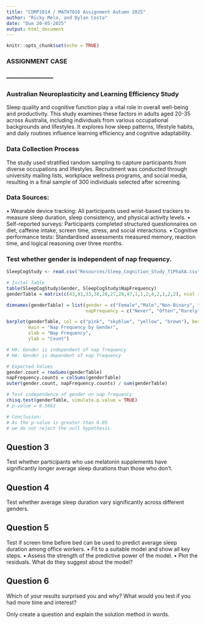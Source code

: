 ```yaml
---
title: "COMP1014 / MATH7016 Assignment Autumn 2025"
author: "Ricky Melo, and Dylan Costa"
date: "Due 20-05-2025"
output: html_document
---
```


```r
knitr::opts_chunk$set(echo = TRUE)
```


### ASSIGNMENT CASE
### -----------------------
### Australian Neuroplasticity and Learning Efficiency Study
Sleep quality and cognitive function play a vital role in overall well-being and
productivity. This study examines these factors in adults aged 20-35 across
Australia, including individuals from various occupational backgrounds and
lifestyles. It explores how sleep patterns, lifestyle habits, and daily routines
influence learning efficiency and cognitive adaptability.

### Data Collection Process
The study used stratified random sampling to capture participants from
diverse occupations and lifestyles. Recruitment was conducted through
university mailing lists, workplace wellness programs, and social media,
resulting in a final sample of 300 individuals selected after screening.

### Data Sources:
• Wearable device tracking: All participants used wrist-based trackers to
measure sleep duration, sleep consistency, and physical activity levels.
• Self-reported surveys: Participants completed structured questionnaires on
diet, caffeine intake, screen time, stress, and social interactions.
• Cognitive performance tests: Standardised assessments measured memory,
reaction time, and logical reasoning over three months.



### Test whether gender is independent of nap frequency.
```r
SleepCogStudy <- read.csv("Resources/Sleep_Cognition_Study_f1PhaXA.csv")
```

```r
# Inital Table
table(SleepCogStudy$Gender, SleepCogStudy$NapFrequency)
genderTable = matrix(c(43,41,33,38,28,27,28,47,1,1,2,4,2,1,2,2), ncol = 4)

dimnames(genderTable) = list(gender = c("Female","Male","Non-Binary", "Other"), 
                             napFrequency = c("Never", "Often","Rarely", "Sometimes"))

barplot(genderTable, col = c("pink", "skyblue", "yellow", "brown"), beside = TRUE, legend = rownames(genderTable),
        main = "Nap Frequency by Gender",
        xlab = "Nap Frequency",
        ylab = "Count")   
```


```r
# H0: Gender is independent of nap frequency
# HA: Gender is dependent of nap frequency

# Expected Values
gender.count = rowSums(genderTable)
napFrequency.counts = colSums(genderTable)
outer(gender.count, napFrequency.counts) / sum(genderTable)

# Test independence of gender on nap frequency
chisq.test(genderTable, simulate.p.value = TRUE)
# p-value = 0.5662 

# Conclusion:
# As the p-value is greater than 0.05
# we do not reject the null hypothesis
```



## Question 3
Test whether participants who use melatonin supplements have significantly longer average sleep durations than those who don’t.

## Question 4
Test whether average sleep duration vary significantly across different genders.

## Question 5
Test if screen time before bed can be used to predict average sleep duration among office workers.
• Fit to a suitable model and show all key steps.
• Assess the strength of the predictive power of the model.
• Plot the residuals. What do they suggest about the model?
    

## Question 6
Which of your results surprised you and why? What would you test if you had more time and interest?

Only create a question and explain the solution method in words.

